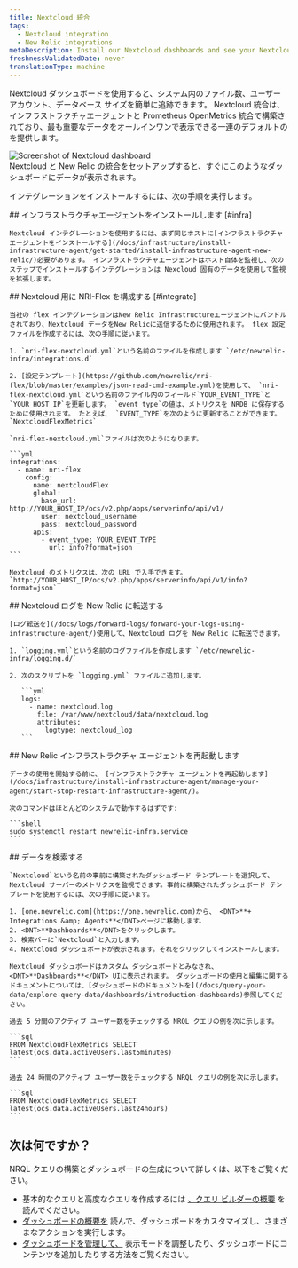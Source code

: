 ```yaml
---
title: Nextcloud 統合
tags:
  - Nextcloud integration
  - New Relic integrations
metaDescription: Install our Nextcloud dashboards and see your Nextcloud performance data in New Relic.
freshnessValidatedDate: never
translationType: machine
---
```


Nextcloud ダッシュボードを使用すると、システム内のファイル数、ユーザー アカウント、データベース サイズを簡単に追跡できます。 Nextcloud 統合は、インフラストラクチャエージェントと Prometheus OpenMetrics 統合で構築されており、最も重要なデータをオールインワンで表示できる一連のデフォルトの<InlinePopover type="dashboards" />を提供します。

<img title="Screenshot of Nextcloud dashboard" src="/images/infrastructure_screenshot-full_Nextcloud-integration.webp" />

<figcaption>
  Nextcloud と New Relic の統合をセットアップすると、すぐにこのようなダッシュボードにデータが表示されます。
</figcaption>

インテグレーションをインストールするには、次の手順を実行します。

<Steps>
  <Step>
    ## インフラストラクチャエージェントをインストールします [#infra]

    Nextcloud インテグレーションを使用するには、まず同じホストに[インフラストラクチャエージェントをインストールする](/docs/infrastructure/install-infrastructure-agent/get-started/install-infrastructure-agent-new-relic/)必要があります。 インフラストラクチャエージェントはホスト自体を監視し、次のステップでインストールするインテグレーションは Nexcloud 固有のデータを使用して監視を拡張します。
  </Step>

  <Step>
    ## Nextcloud 用に NRI-Flex を構成する [#integrate]

    当社の flex インテグレーションはNew Relic Infrastructureエージェントにバンドルされており、Nextcloud データをNew Relicに送信するために使用されます。 flex 設定ファイルを作成するには、次の手順に従います。

    1. `nri-flex-nextcloud.yml`という名前のファイルを作成します `/etc/newrelic-infra/integrations.d`

    2. [設定テンプレート](https://github.com/newrelic/nri-flex/blob/master/examples/json-read-cmd-example.yml)を使用して、 `nri-flex-nextcloud.yml`という名前のファイル内のフィールド`YOUR_EVENT_TYPE`と`YOUR_HOST_IP`を更新します。 `event_type`の値は、メトリクスを NRDB に保存するために使用されます。 たとえば、 `EVENT_TYPE`を次のように更新することができます。 `NextcloudFlexMetrics`

    `nri-flex-nextcloud.yml`ファイルは次のようになります。

    ```yml
    integrations:
      - name: nri-flex
        config:
          name: nextcloudFlex
          global:
            base_url: http://YOUR_HOST_IP/ocs/v2.php/apps/serverinfo/api/v1/
            user: nextcloud_username
            pass: nextcloud_password
          apis:
            - event_type: YOUR_EVENT_TYPE
              url: info?format=json
    ```

    Nextcloud のメトリクスは、次の URL で入手できます。 `http://YOUR_HOST_IP/ocs/v2.php/apps/serverinfo/api/v1/info?format=json`
  </Step>

  <Step>
    ## Nextcloud ログを New Relic に転送する

    [ログ転送を](/docs/logs/forward-logs/forward-your-logs-using-infrastructure-agent/)使用して、Nextcloud ログを New Relic に転送できます。

    1. `logging.yml`という名前のログファイルを作成します `/etc/newrelic-infra/logging.d/`

    2. 次のスクリプトを `logging.yml` ファイルに追加します。

       ```yml
       logs:
         - name: nextcloud.log
           file: /var/www/nextcloud/data/nextcloud.log
           attributes:
             logtype: nextcloud_log
       ```
  </Step>

  <Step>
    ## New Relic インフラストラクチャ エージェントを再起動します

    データの使用を開始する前に、 [インフラストラクチャ エージェントを再起動します](/docs/infrastructure/install-infrastructure-agent/manage-your-agent/start-stop-restart-infrastructure-agent/)。

    次のコマンドはほとんどのシステムで動作するはずです:

    ```shell
    sudo systemctl restart newrelic-infra.service
    ```
  </Step>

  <Step>
    ## データを検索する

    `Nextcloud`という名前の事前に構築されたダッシュボード テンプレートを選択して、Nextcloud サーバーのメトリクスを監視できます。事前に構築されたダッシュボード テンプレートを使用するには、次の手順に従います。

    1. [one.newrelic.com](https://one.newrelic.com)から、 <DNT>**+ Integrations &amp; Agents**</DNT>ページに移動します。
    2. <DNT>**Dashboards**</DNT>をクリックします。
    3. 検索バーに`Nextcloud`と入力します。
    4. Nextcloud ダッシュボードが表示されます。それをクリックしてインストールします。

    Nextcloud ダッシュボードはカスタム ダッシュボードとみなされ、<DNT>**Dashboards**</DNT> UIに表示されます。 ダッシュボードの使用と編集に関するドキュメントについては、[ダッシュボードのドキュメントを](/docs/query-your-data/explore-query-data/dashboards/introduction-dashboards)参照してください。

    過去 5 分間のアクティブ ユーザー数をチェックする NRQL クエリの例を次に示します。

    ```sql
    FROM NextcloudFlexMetrics SELECT latest(ocs.data.activeUsers.last5minutes)
    ```

    過去 24 時間のアクティブ ユーザー数をチェックする NRQL クエリの例を次に示します。

    ```sql
    FROM NextcloudFlexMetrics SELECT latest(ocs.data.activeUsers.last24hours)
    ```
  </Step>
</Steps>

## 次は何ですか？

NRQL クエリの構築とダッシュボードの生成について詳しくは、以下をご覧ください。

* 基本的なクエリと高度なクエリを作成するには [、クエリ ビルダーの概要](/docs/query-your-data/explore-query-data/query-builder/introduction-query-builder) を読んでください。
* [ダッシュボードの概要を](/docs/query-your-data/explore-query-data/dashboards/introduction-dashboards) 読んで、ダッシュボードをカスタマイズし、さまざまなアクションを実行します。
* [ダッシュボードを管理して、](/docs/query-your-data/explore-query-data/dashboards/manage-your-dashboard) <InlinePopover type="dashboards" />表示モードを調整したり、ダッシュボードにコンテンツを追加したりする方法をご覧ください。